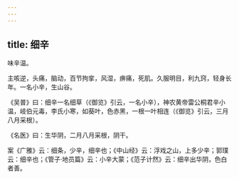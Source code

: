 ```yaml
---
---
---
```

title: 细辛
---



味辛温。

主咳逆，头痛，脑动，百节拘挛，风湿，痹痛，死肌。久服明目，利九窍，轻身长年。一名小辛，生山谷。

《吴普》曰：细辛一名细草（《御览》引云，一名小辛），神农黄帝雷公桐君辛小温，岐伯元毒，李氏小寒，如葵叶，色赤黑，一根一叶相连（《御览》引云，三月八月采根）。

《名医》曰：生华阴，二月八月采根，阴干。

案《广雅》云：细条，少辛，细辛也；《中山经》云：浮戏之山，上多少辛；郭璞云：细辛也；《管子·地员篇》云：小辛大蒙；《范子计然》云：细辛出华阴，色白者善。